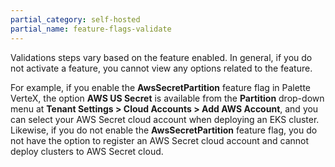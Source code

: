 ```yaml
---
partial_category: self-hosted
partial_name: feature-flags-validate
---
```


Validations steps vary based on the feature enabled. In general, if you do not activate a feature, you cannot view any
options related to the feature.

For example, if you enable the **AwsSecretPartition** feature flag in Palette VerteX, the option **AWS US Secret** is
available from the **Partition** drop-down menu at **Tenant Settings > Cloud Accounts > Add AWS Account**, and you can
select your AWS Secret cloud account when deploying an EKS cluster. Likewise, if you do not enable the
**AwsSecretPartition** feature flag, you do not have the option to register an AWS Secret cloud account and cannot
deploy clusters to AWS Secret cloud.
